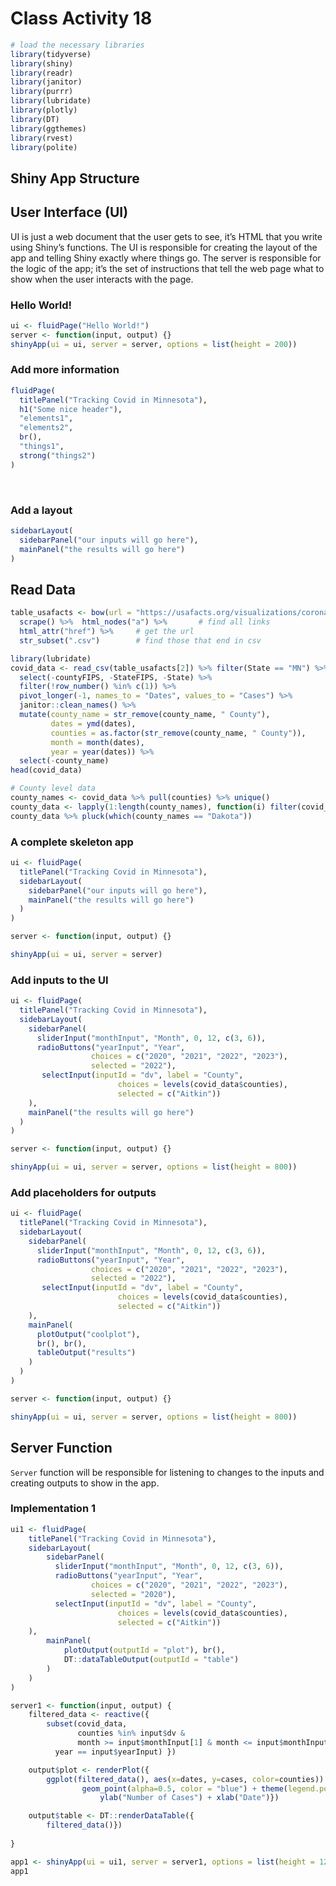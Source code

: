 # Class Activity 18

```r
# load the necessary libraries
library(tidyverse)
library(shiny)
library(readr)
library(janitor)
library(purrr)
library(lubridate)
library(plotly)
library(DT)
library(ggthemes)
library(rvest)
library(polite)
```


## Shiny App Structure

## User Interface (UI)

UI is just a web document that the user gets to see, it’s HTML that you write using Shiny’s functions. The UI is responsible for creating the layout of the app and telling Shiny exactly where things go. The server is responsible for the logic of the app; it’s the set of instructions that tell the web page what to show when the user interacts with the page.

### Hello World!

```r
ui <- fluidPage("Hello World!")
server <- function(input, output) {}
shinyApp(ui = ui, server = server, options = list(height = 200))
```

### Add more information

```r
fluidPage(
  titlePanel("Tracking Covid in Minnesota"),
  h1("Some nice header"),
  "elements1",
  "elements2",
  br(),
  "things1",
  strong("things2")
)
```

<br>

### Add a layout

```r
sidebarLayout(
  sidebarPanel("our inputs will go here"),
  mainPanel("the results will go here")
)
```

## Read Data


```r
table_usafacts <- bow(url = "https://usafacts.org/visualizations/coronavirus-covid-19-spread-map/state/minnesota") %>%
  scrape() %>%  html_nodes("a") %>%       # find all links
  html_attr("href") %>%     # get the url
  str_subset(".csv")        # find those that end in csv
```





```r
library(lubridate)
covid_data <- read_csv(table_usafacts[2]) %>% filter(State == "MN") %>% 
  select(-countyFIPS, -StateFIPS, -State) %>% 
  filter(!row_number() %in% c(1)) %>% 
  pivot_longer(-1, names_to = "Dates", values_to = "Cases") %>% 
  janitor::clean_names() %>% 
  mutate(county_name = str_remove(county_name, " County"), 
         dates = ymd(dates), 
         counties = as.factor(str_remove(county_name, " County")), 
         month = month(dates), 
         year = year(dates)) %>%
  select(-county_name)
head(covid_data)
```



```r
# County level data
county_names <- covid_data %>% pull(counties) %>% unique()
county_data <- lapply(1:length(county_names), function(i) filter(covid_data, counties == county_names[i]))
county_data %>% pluck(which(county_names == "Dakota"))
```

### A complete skeleton app

```r
ui <- fluidPage(
  titlePanel("Tracking Covid in Minnesota"),
  sidebarLayout(
    sidebarPanel("our inputs will go here"),
    mainPanel("the results will go here")
  )
)

server <- function(input, output) {}

shinyApp(ui = ui, server = server)

```

### Add inputs to the UI

```r
ui <- fluidPage(
  titlePanel("Tracking Covid in Minnesota"),
  sidebarLayout(
    sidebarPanel(
      sliderInput("monthInput", "Month", 0, 12, c(3, 6)),
      radioButtons("yearInput", "Year",
                  choices = c("2020", "2021", "2022", "2023"),
                  selected = "2022"),
       selectInput(inputId = "dv", label = "County",
                        choices = levels(covid_data$counties),
                        selected = c("Aitkin"))
    ),
    mainPanel("the results will go here")
  )
)

server <- function(input, output) {}

shinyApp(ui = ui, server = server, options = list(height = 800))
```


### Add placeholders for outputs


```r
ui <- fluidPage(
  titlePanel("Tracking Covid in Minnesota"),
  sidebarLayout(
    sidebarPanel(
      sliderInput("monthInput", "Month", 0, 12, c(3, 6)),
      radioButtons("yearInput", "Year",
                  choices = c("2020", "2021", "2022", "2023"),
                  selected = "2022"),
       selectInput(inputId = "dv", label = "County",
                        choices = levels(covid_data$counties),
                        selected = c("Aitkin"))
    ),
    mainPanel(
      plotOutput("coolplot"),
      br(), br(),
      tableOutput("results")
    )
  )
)

server <- function(input, output) {}

shinyApp(ui = ui, server = server, options = list(height = 800))
```


## Server Function

`Server` function will be responsible for listening to changes to the inputs and creating outputs to show in the app.

### Implementation 1

```r
ui1 <- fluidPage(
    titlePanel("Tracking Covid in Minnesota"),
    sidebarLayout(
        sidebarPanel(
          sliderInput("monthInput", "Month", 0, 12, c(3, 6)),
          radioButtons("yearInput", "Year",
                  choices = c("2020", "2021", "2022", "2023"),
                  selected = "2020"),
          selectInput(inputId = "dv", label = "County",
                        choices = levels(covid_data$counties),
                        selected = c("Aitkin"))
    ),
        mainPanel(
            plotOutput(outputId = "plot"), br(),
            DT::dataTableOutput(outputId = "table")
        )
    )
)

```



```r
server1 <- function(input, output) {
    filtered_data <- reactive({
        subset(covid_data,
               counties %in% input$dv &
               month >= input$monthInput[1] & month <= input$monthInput[2] & 
          year == input$yearInput) })

    output$plot <- renderPlot({
        ggplot(filtered_data(), aes(x=dates, y=cases, color=counties)) + theme_economist_white()+
                geom_point(alpha=0.5, color = "blue") + theme(legend.position = "none") +
                    ylab("Number of Cases") + xlab("Date")})

    output$table <- DT::renderDataTable({
        filtered_data()})
        
}
```



```r
app1 <- shinyApp(ui = ui1, server = server1, options = list(height = 1200))
app1
```
